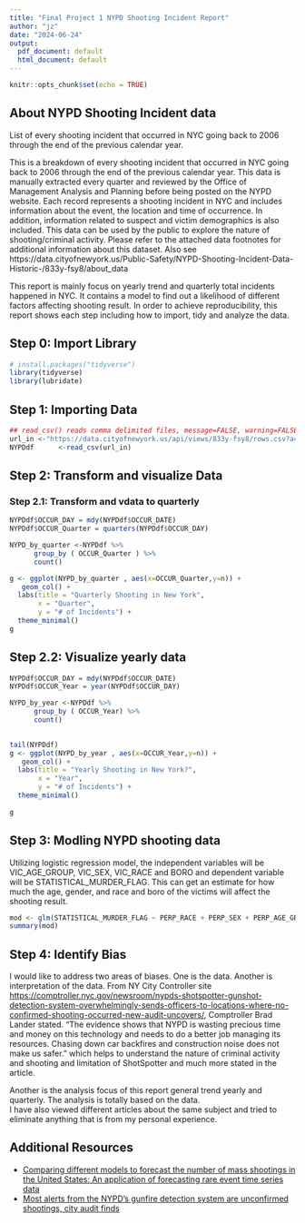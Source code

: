 ---
title: "Final Project 1 NYPD Shooting Incident Report"
author: "jz"
date: "2024-06-24"
output:
  pdf_document: default
  html_document: default
---

```{r setup, include=FALSE}
knitr::opts_chunk$set(echo = TRUE)
```

## About NYPD Shooting Incident data

List of every shooting incident that occurred in NYC going back to 2006 through the end of the previous calendar year.

This is a breakdown of every shooting incident that occurred in NYC going back to 2006 through the end of the previous calendar year. This data is manually extracted every quarter and reviewed by the Office of Management Analysis and Planning before being posted on the NYPD website. Each record represents a shooting incident in NYC and includes information about the event, the location and time of occurrence. In addition, information related to suspect and victim demographics is also included. This data can be used by the public to explore the nature of shooting/criminal activity. Please refer to the attached data footnotes for additional information about this dataset. Also see https://data.cityofnewyork.us/Public-Safety/NYPD-Shooting-Incident-Data-Historic-/833y-fsy8/about_data

This report is mainly focus on yearly trend and quarterly total incidents happened in NYC. It contains a model to find out a likelihood of different factors affecting shooting result. In order to achieve reproducibility, this report shows each step including how to import, tidy and analyze the data. 


## Step 0: Import Library

```{r library, message=FALSE, warning=FALSE}
# install.packages("tidyverse")
library(tidyverse)
library(lubridate)
```

## Step 1: Importing Data 
```{r}
## read_csv() reads comma delimited files, message=FALSE, warning=FALSE}
url_in <-"https://data.cityofnewyork.us/api/views/833y-fsy8/rows.csv?accessType=DOWNLOAD"
NYPDdf      <-read_csv(url_in)

```
## Step 2: Transform and visualize Data 

### Step 2.1: Transform and vdata to quarterly
```{r} 

NYPDdf$OCCUR_DAY = mdy(NYPDdf$OCCUR_DATE)
NYPDdf$OCCUR_Quarter = quarters(NYPDdf$OCCUR_DAY)

NYPD_by_quarter <-NYPDdf %>% 
      group_by ( OCCUR_Quarter ) %>% 
      count()

g <- ggplot(NYPD_by_quarter , aes(x=OCCUR_Quarter,y=n)) +
   geom_col() +
  labs(title = "Quarterly Shooting in New York",
       x = "Quarter",
       y = "# of Incidents") +
  theme_minimal()
g

```

## Step 2.2: Visualize yearly data 
```{r}
NYPDdf$OCCUR_DAY = mdy(NYPDdf$OCCUR_DATE)
NYPDdf$OCCUR_Year = year(NYPDdf$OCCUR_DAY)

NYPD_by_year <-NYPDdf %>% 
      group_by ( OCCUR_Year) %>% 
      count()
      

tail(NYPDdf)
g <- ggplot(NYPD_by_year , aes(x=OCCUR_Year,y=n)) +
   geom_col() +
  labs(title = "Yearly Shooting in New York?",
       x = "Year",
       y = "# of Incidents") +
  theme_minimal()
  
g

```

## Step 3: Modling NYPD shooting  data

Utilizing logistic regression model, the independent variables will be VIC_AGE_GROUP, VIC_SEX,
VIC_RACE and BORO and dependent variable will be STATISTICAL_MURDER_FLAG. This can get an estimate for how much the age,
gender, and race and boro of the victims will affect the shooting result.  

```{r}

mod <- glm(STATISTICAL_MURDER_FLAG ~ PERP_RACE + PERP_SEX + PERP_AGE_GROUP + BORO, data = NYPDdf, family = binomial)
summary(mod)

```

## Step 4: Identify Bias

I would like to address two areas of biases. One is the data. Another is interpretation of the data. 
From NY City Controller site <https://comptroller.nyc.gov/newsroom/nypds-shotspotter-gunshot-detection-system-overwhelmingly-sends-officers-to-locations-where-no-confirmed-shooting-occurred-new-audit-uncovers/>, Comptroller Brad Lander stated. “The evidence shows that NYPD is wasting precious time and money on this technology and needs to do a better job managing its resources. Chasing down car backfires and construction noise does not make us safer.” which helps to understand the nature of criminal activity and shooting and limitation of ShotSpotter and much more stated in the article. 

Another is the analysis focus of this report general trend yearly and quarterly. The analysis is totally based on the data.  
 I have also viewed different articles about the same subject and tried to eliminate anything that is from my personal experience.


## Additional Resources

* [Comparing different models to forecast the number of mass shootings in the United States: An application of forecasting rare event time series data](https://www.ncbi.nlm.nih.gov/pmc/articles/PMC10292710/)
* [Most alerts from the NYPD’s gunfire detection system are unconfirmed shootings, city audit finds](https://apnews.com/article/nypd-shotspotter-audit-new-york-police-402fe9ea02a13c002855d7821dcbd32c)


